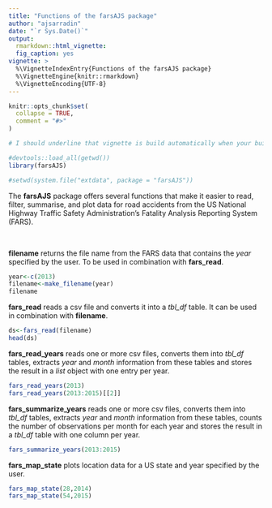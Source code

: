 ```yaml
---
title: "Functions of the farsAJS package"
author: "ajsarradin"
date: "`r Sys.Date()`"
output: 
  rmarkdown::html_vignette:
  fig_caption: yes
vignette: >
  %\VignetteIndexEntry{Functions of the farsAJS package}
  %\VignetteEngine{knitr::rmarkdown}
  %\VignetteEncoding{UTF-8}
---
```


```r
knitr::opts_chunk$set(
  collapse = TRUE,
  comment = "#>"
)
```

```r

# I should underline that vignette is build automatically when your build your package. So, when development are finish, replace in the vignette devtools::load_all by library because your package is loaded before building the vignette when you build a package.

#devtools::load_all(getwd())
library(farsAJS)

#setwd(system.file("extdata", package = "farsAJS"))

```

The **farsAJS** package offers several functions that make it easier to read, filter, summarise, and plot data for road accidents from the US National Highway Traffic Safety Administration's Fatality Analysis Reporting System (FARS).

<br/>

**filename** returns the file name from the FARS data that contains the *year* specified by the user. To be used in combination with **fars_read**.

```r
year<-c(2013)
filename<-make_filename(year)
filename

```

**fars_read** reads a csv file and converts it into a *tbl_df* table. It can be used in combination with **filename**.

```r
ds<-fars_read(filename)
head(ds)

```

**fars_read_years** reads one or more csv files, converts them into *tbl_df* tables, extracts *year* and *month*
information from these tables and stores the result in a *list* object with one entry per year.

```r
fars_read_years(2013)
fars_read_years(2013:2015)[[2]]

```

**fars_summarize_years** reads one or more csv files, converts them into *tbl_df* tables, extracts *year* and *month*
information from these tables, counts the number of observations per month for each year and stores the result
in a *tbl_df* table with one column per year.

```r
fars_summarize_years(2013:2015)

```

**fars_map_state** plots location data for a US state and year specified by the user.

```r
fars_map_state(28,2014)
fars_map_state(54,2015)

```


